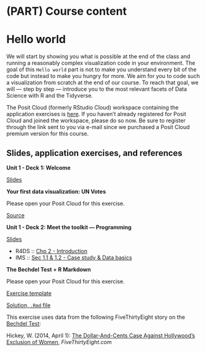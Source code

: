 # (PART) Course content {.unnumbered}

# Hello world {#hello-world}

We will start by showing you what is possible at the end of the class and running a reasonably complex visualization code in your environment.
The goal of this `Hello world` part is not to make you understand every bit of the code but instead to make you hungry for more.
We aim for you to code such a visualization from scratch at the end of our course.
To reach that goal, we will --- step by step --- introduce you to the most relevant facets of Data Science with R and the Tidyverse.

::: rstudio-cloud
The Posit Cloud (formerly RStudio Cloud) workspace containing the application exercises is [here](https://posit.cloud/spaces/389550).
If you haven't already registered for Posit Cloud and joined the workspace, please do so now.
Be sure to register through the link sent to you via e-mail since we purchased a Posit Cloud premium version for this course.
:::

## Slides, application exercises, and references

::: slide-deck
**Unit 1 - Deck 1: Welcome**

::: slides
[Slides](https://lukas-jue.github.io/intro-tidyverse-2023-january/slides/u1-d01-welcome/u1-d01-welcome.html#1)
:::
:::

::: application-exercise
**Your first data visualization: UN Votes**

Please open your Posit Cloud for this exercise.

::: source
[Source](https://github.com/coding-intro/intro-tidyverse-2023-06/blob/master/docs/application-exercises/ae-01a-un-votes/unvotes.Rmd)
:::
:::

::: slide-deck
**Unit 1 - Deck 2: Meet the toolkit --- Programming**

::: slides
[Slides](https://lukas-jue.github.io/intro-tidyverse-2023-january/slides/u1-d02-toolkit-r/u1-d02-toolkit-r.html)
:::

::: reading
-   R4DS :: [Chp 2 - Introduction](https://r4ds.had.co.nz/explore-intro.html)
-   IMS :: [Sec 1.1 & 1.2 - Case study & Data basics](https://openintro-ims.netlify.app/getting-started-with-data.html#basic-stents-strokes)
:::
:::

::: application-exercise
**The Bechdel Test + R Markdown**

Please open your Posit Cloud for this exercise.

::: source
[Exercise template](https://github.com/coding-intro/intro-tidyverse-2023-06/blob/master/docs/application-exercises/ae-02-bechdel-rmarkdown/bechdel.Rmd)
:::

::: source
[Solution, `.Rmd` file](https://github.com/coding-intro/intro-tidyverse-2023-06/blob/master/docs/application-exercises/ae-02-bechdel-rmarkdown/bechdel-solution.Rmd)
:::

::: reading
This exercise uses data from the following FiveThirtyEight story on the [Bechdel Test](https://en.wikipedia.org/wiki/Bechdel_test):

Hickey, W.
(2014, April 1): [The Dollar-And-Cents Case Against Hollywood's Exclusion of Women](https://github.com/lukas-jue/intro-tidyverse-2023-january/blob/master/docs/application-exercises/ae-02-bechdel-rmarkdown/bechdel.Rmd), *FiveThirtyEight.com*
:::
:::
